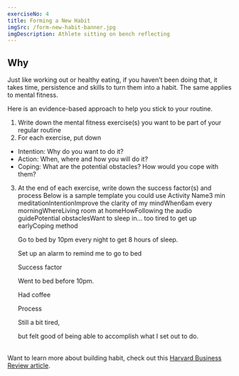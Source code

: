 ```yaml
---
exerciseNo: 4
title: Forming a New Habit
imgSrc: /form-new-habit-banner.jpg
imgDescription: Athlete sitting on bench reflecting
---
```



## Why

Just like working out or healthy eating, if you haven’t been doing that, it takes time, persistence and skills to turn them into a habit. The same applies to mental fitness.

Here is an evidence-based approach to help you stick to your routine.

1. Write down the mental fitness exercise(s) you want to be part of your regular routine
2. For each exercise, put down

- Intention: Why do you want to do it?
- Action: When, where and how you will do it?
- Coping: What are the potential obstacles? How would you cope with them?

3. At the end of each exercise, write down the success factor(s) and process
   Below is a sample template you could use
   <Table>
     <tr>
       <Table.Key>Activity Name</Table.Key>
       <Table.Value>3 min meditation</Table.Value>
     </tr>
     <tr>
       <Table.Key>Intention</Table.Key>
       <Table.Value>Improve the clarity of my mind</Table.Value>
     </tr>
     <tr>
       <Table.Key>When</Table.Key>
       <Table.Value>6am every morning</Table.Value>
     </tr>
     <tr>
       <Table.Key>Where</Table.Key>
       <Table.Value>Living room at home</Table.Value>
     </tr>
     <tr>
       <Table.Key>How</Table.Key>
       <Table.Value>Following the audio guide</Table.Value>
     </tr>
     <tr>
       <Table.Key>Potential obstacles</Table.Key>
       <Table.Value>Want to sleep in… too tired to get up early</Table.Value>
     </tr>
     <tr>
       <Table.Key>Coping method</Table.Key>
       <Table.Value>
         <p>Go to bed by 10pm every night to get 8 hours of sleep.</p>
         <p>Set up an alarm to remind me to go to bed</p>
       </Table.Value>
     </tr>
     <tr>
       <Table.Key>Success factor</Table.Key>
       <Table.Value>
         <p>Went to bed before 10pm.</p>
         <p>Had coffee</p>
       </Table.Value>
     </tr>
     <tr>
       <Table.Key>Process</Table.Key>
       <Table.Value>
         <p>Still a bit tired,</p>
         <p>but felt good of being able to accomplish what I set out to do.</p>
       </Table.Value>
     </tr>
   </Table>

Want to learn more about building habit, check out this [Harvard Business Review article](https://hbr.org/2021/02/what-does-it-really-take-to-build-a-new-habit).

